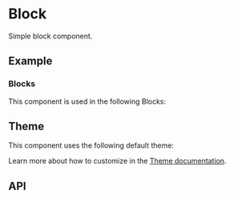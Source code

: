 
<Meta of={BlockStories} />

# Block
Simple block component.

## Example
<ToggleCanvas of={BlockStories.Label} storybook="components-layout-block--label" />

### Blocks
This component is used in the following Blocks:

<Cards>
  <Card title="Forgot Password" href="/blocks/authentication/forgot-password" />
  <Card title="Login" href="/blocks/authentication/login" />
  <Card title="MFA" href="/blocks/authentication/mfa" />
  <Card title="Profile" href="/blocks/administration/profile" />
  <Card title="Register" href="/blocks/authentication/register" />
  <Card title="Contact" href="/blocks/foundation/contact" />
</Cards>

## Theme
This component uses the following default theme:

<ThemeRender theme={blockTheme} />

Learn more about how to customize in the [Theme documentation](/docs/theme/getting-started).

## API
<PropsTable name="Block" />
